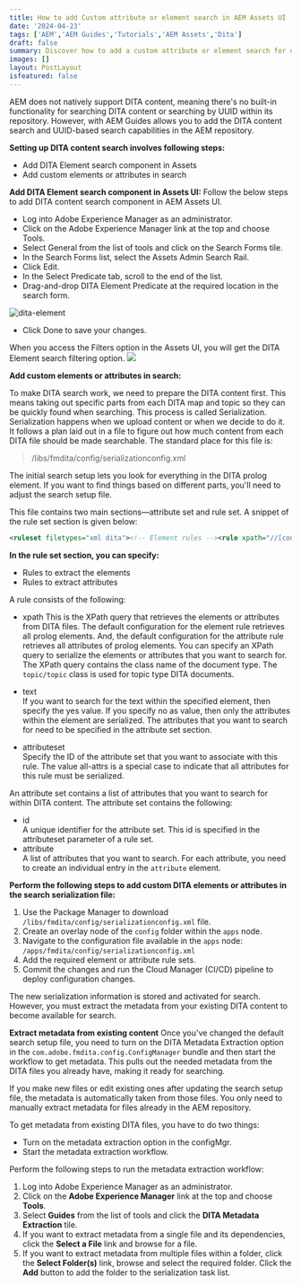 ```yaml
---
title: How to add Custom attribute or element search in AEM Assets UI
date: '2024-04-23'
tags: ['AEM','AEM Guides','Tutorials','AEM Assets','Dita']
draft: false
summary: Discover how to add a custom attribute or element search for dita content in aem assets ui. 
images: []
layout: PostLayout
isfeatured: false
---
```

AEM does not natively support DITA content, meaning there's no built-in functionality for searching DITA content or searching by UUID within its repository. However, with AEM Guides allows you to add the DITA content search and UUID-based search capabilities in the AEM repository.

**Setting up DITA content search involves following steps:**
 - Add DITA Element search component in Assets 
 - Add custom elements or attributes in search

**Add DITA Element search component in Assets UI:**
Follow the below steps to add DITA content search component in AEM Assets UI.
 - Log into Adobe Experience Manager as an administrator.
 - Click on the Adobe Experience Manager link at the top and choose
   Tools.
 - Select General from the list of tools and click on the Search Forms
   tile.
 - In the Search Forms list, select the Assets Admin Search Rail.
 - Click Edit.
 - In the Select Predicate tab, scroll to the end of the list.
 - Drag-and-drop DITA Element Predicate at the required location in the
   search form.

![dita-element](https://freeimghost.net/images/2024/04/23/dita_element_search_khalilganiga_in.png) 

 - Click Done to save your changes.

When you access the Filters option in the Assets UI, you will get the    DITA Element search filtering option.
![](https://freeimghost.net/images/2024/04/23/l2oohjxw.png)

**Add custom elements or attributes in search:**

To make DITA search work, we need to prepare the DITA content first. This means taking out specific parts from each DITA map and topic so they can be quickly found when searching. This process is called Serialization. Serialization happens when we upload content or when we decide to do it. It follows a plan laid out in a file to figure out how much content from each DITA file should be made searchable. The standard place for this file is:

> /libs/fmdita/config/serializationconfig.xml

The initial search setup lets you look for everything in the DITA prolog element. If you want to find things based on different parts, you'll need to adjust the search setup file.

This file contains two main sections—attribute set and rule set. A snippet of the rule set section is given below: 
```xml
<ruleset filetypes="xml dita"><!-- Element rules --><rule xpath="//[contains(@class, 'topic/topic')]/[contains(@class, 'topic/prolog')]//*[not(*)]" text="yes" attributeset="all-attrs" /><!-- Attribute rules --><rule xpath="//[contains(@class, 'topic/topic')]/[contains(@class, 'topic/prolog')]///@[local-name() != 'class']" /></ruleset
```

**In the rule set section, you can specify:**
 - Rules to extract the elements   
 - Rules to extract attributes

A rule consists of the following:
 - xpath
	This is the XPath query that retrieves the elements or attributes from DITA files. The default configuration for the element rule retrieves all prolog elements. And, the default configuration for the attribute rule retrieves all attributes of prolog elements. You can specify an XPath query to serialize the elements or attributes that you want to search for.
	The XPath query contains the class name of the document type. The  `topic/topic`  class is used for topic type DITA documents.

-   text    
    If you want to search for the text within the specified element, then specify the yes value. If you specify no as value, then only the attributes within the element are serialized. The attributes that you want to search for need to be specified in the attribute set section.
    
-   attributeset    
    Specify the ID of the attribute set that you want to associate with this rule. The value all-attrs is a special case to indicate that all attributes for this rule must be serialized.  

An attribute set contains a list of attributes that you want to search for within DITA content. The attribute set contains the following:
-   id    
    A unique identifier for the attribute set. This id is specified in the attributeset parameter of a rule set.    
-   attribute    
    A list of attributes that you want to search. For each attribute, you need to create an individual entry in the  `attribute`  element.
    

**Perform the following steps to add custom DITA elements or attributes in the search serialization file:**

1.  Use the Package Manager to download `/libs/fmdita/config/serializationconfig.xml` file.    
2.  Create an overlay node of the  `config`  folder within the  `apps`  node.    
3.  Navigate to the configuration file available in the  `apps`  node:    
    `/apps/fmdita/config/serializationconfig.xml`    
4.  Add the required element or attribute rule sets.    
5.  Commit the changes and run the Cloud Manager (CI/CD) pipeline to deploy configuration changes.

The new serialization information is stored and activated for search. However, you must extract the metadata from your existing DITA content to become available for search.


**Extract metadata from existing content**
Once you've changed the default search setup file, you need to turn on the DITA Metadata Extraction option in the `com.adobe.fmdita.config.ConfigManager` bundle and then start the workflow to get metadata. This pulls out the needed metadata from the DITA files you already have, making it ready for searching.

If you make new files or edit existing ones after updating the search setup file, the metadata is automatically taken from those files. You only need to manually extract metadata for files already in the AEM repository.

To get metadata from existing DITA files, you have to do two things:
 - Turn on the metadata extraction option in the configMgr.
 - Start the metadata extraction workflow.
 
Perform the following steps to run the metadata extraction workflow:
1.  Log into Adobe Experience Manager as an administrator.    
2.  Click on the  **Adobe Experience Manager**  link at the top and choose  **Tools**.    
3.  Select  **Guides**  from the list of tools and click the  **DITA Metadata Extraction**  tile.    
4.  If you want to extract metadata from a single file and its dependencies, click the  **Select a File**  link and browse for a file.    
5.  If you want to extract metadata from multiple files within a folder, click the  **Select Folder(s)**  link, browse and select the required folder. Click the  **Add**  button to add the folder to the serialization task list.